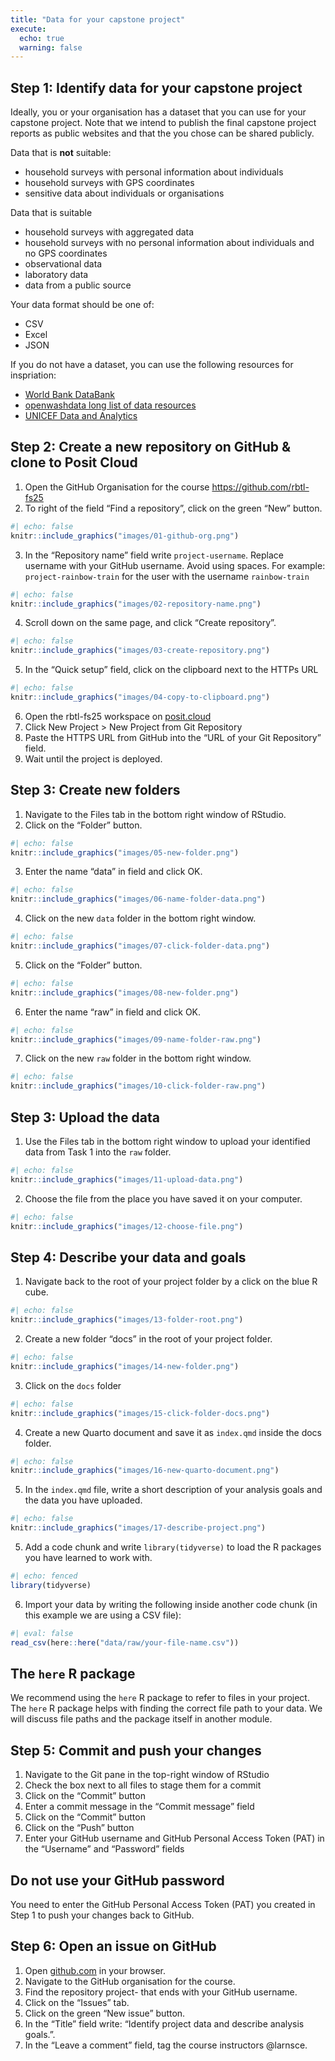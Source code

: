 ```yaml
---
title: "Data for your capstone project"
execute:
  echo: true
  warning: false
---
```


## Step 1: Identify data for your capstone project

Ideally, you or your organisation has a dataset that you can use for your capstone project. Note that we intend to publish the final capstone project reports as public websites and that the you chose can be shared publicly.

Data that is **not** suitable:

- household surveys with personal information about individuals
- household surveys with GPS coordinates
- sensitive data about individuals or organisations

Data that is suitable

- household surveys with aggregated data
- household surveys with no personal information about individuals and no GPS coordinates
- observational data
- laboratory data
- data from a public source

Your data format should be one of:

- CSV
- Excel
- JSON

If you do not have a dataset, you can use the following resources for inspriation:

- [World Bank DataBank](https://databank.worldbank.org/home.aspx)
- [openwashdata long list of data resources](https://github.com/openwashdata/data/issues)
- [UNICEF Data and Analytics](https://data.unicef.org/resources/resource-type/datasets//)

## Step 2: Create a new repository on GitHub & clone to Posit Cloud

1. Open the GitHub Organisation for the course <https://github.com/rbtl-fs25>
2. To right of the field ["Find a repository"]{.highlight-yellow}, click on the green ["New"]{.highlight-yellow} button.

```r
#| echo: false
knitr::include_graphics("images/01-github-org.png")
```

3. In the ["Repository name"]{.highlight-yellow} field write `project-username`. [Replace username with your GitHub username]{.highlight-yellow}. Avoid using spaces. For example: `project-rainbow-train` for the user with the username `rainbow-train`

```r
#| echo: false
knitr::include_graphics("images/02-repository-name.png")
```

4. Scroll down on the same page, and click ["Create repository"]{.highlight-yellow}.

```r
#| echo: false
knitr::include_graphics("images/03-create-repository.png")
```

5. In the ["Quick setup"]{.highlight-yellow} field, click on the clipboard next to the HTTPs URL 

```r
#| echo: false
knitr::include_graphics("images/04-copy-to-clipboard.png")
```

6. Open the rbtl-fs25 workspace on [posit.cloud](https://posit.cloud/spaces/611943/content/all?sort=name_asc)
7. Click New Project > New Project from Git Repository
8. Paste the HTTPS URL from GitHub into the ["URL of your Git Repository"]{.highlight-yellow} field.
9. Wait until the project is deployed.

## Step 3: Create new folders

1. Navigate to the Files tab in the bottom right window of RStudio.
2. Click on the "Folder" button.

```r
#| echo: false
knitr::include_graphics("images/05-new-folder.png")
```

3. Enter the name "data" in field and click OK.

```r
#| echo: false
knitr::include_graphics("images/06-name-folder-data.png")
```

4. Click on the new `data` folder in the bottom right window.

```r
#| echo: false
knitr::include_graphics("images/07-click-folder-data.png")
```

5. Click on the "Folder" button.

```r
#| echo: false
knitr::include_graphics("images/08-new-folder.png")
```

6. Enter the name "raw" in field and click OK.

```r
#| echo: false
knitr::include_graphics("images/09-name-folder-raw.png")
```

7. Click on the new `raw` folder in the bottom right window.

```r
#| echo: false
knitr::include_graphics("images/10-click-folder-raw.png")
```

## Step 3: Upload the data 

1. Use the Files tab in the bottom right window to upload your identified data from Task 1 into the `raw` folder.

```r
#| echo: false
knitr::include_graphics("images/11-upload-data.png")
```

2. Choose the file from the place you have saved it on your computer.

```r
#| echo: false
knitr::include_graphics("images/12-choose-file.png")
```


## Step 4: Describe your data and goals

1. Navigate back to the root of your project folder by a click on the blue R cube.

```r
#| echo: false
knitr::include_graphics("images/13-folder-root.png")
```

2. Create a new folder "docs" in the root of your project folder.

```r
#| echo: false
knitr::include_graphics("images/14-new-folder.png")
```

3. Click on the `docs` folder

```r
#| echo: false
knitr::include_graphics("images/15-click-folder-docs.png")
```

4. Create a new Quarto document and save it as `index.qmd` inside the docs folder.

```r
#| echo: false
knitr::include_graphics("images/16-new-quarto-document.png")
```

5. In the `index.qmd` file, write a short description of your analysis goals and the data you have uploaded.

```r
#| echo: false
knitr::include_graphics("images/17-describe-project.png")
```

5. Add a code chunk and write `library(tidyverse)` to load the R packages you have learned to work with.

```r
#| echo: fenced
library(tidyverse)
```

6. Import your data by writing the following inside another code chunk (in this example we are using a CSV file):

```r
#| eval: false
read_csv(here::here("data/raw/your-file-name.csv"))
```

::: callout-tip
## The `here` R package
We recommend using the `here` R package to refer to files in your project. The `here` R package helps with finding the correct file path to your data. We will discuss file paths and the package itself in another module. 
:::

## Step 5: Commit and push your changes 

1. Navigate to the Git pane in the top-right window of RStudio
2. Check the box next to all files to stage them for a commit
3. Click on the "Commit" button
4. Enter a commit message in the "Commit message" field
5. Click on the "Commit" button
6. Click on the "Push" button
7. Enter your GitHub username and GitHub Personal Access Token (PAT) in the "Username" and "Password" fields

::: callout-important
## Do not use your GitHub password

You need to enter the GitHub Personal Access Token (PAT) you created in Step 1 to push your changes back to GitHub.
:::

## Step 6: Open an issue on GitHub

1. Open [github.com](https://github.com/) in your browser.
2. Navigate to the GitHub organisation for the course.
3. Find the repository project- that ends with your GitHub username.
4. Click on the "Issues" tab.
5. Click on the green "New issue" button.
6. In the "Title" field write: "Identify project data and describe analysis goals.".
7. In the "Leave a comment" field, tag the course instructors @larnsce.

